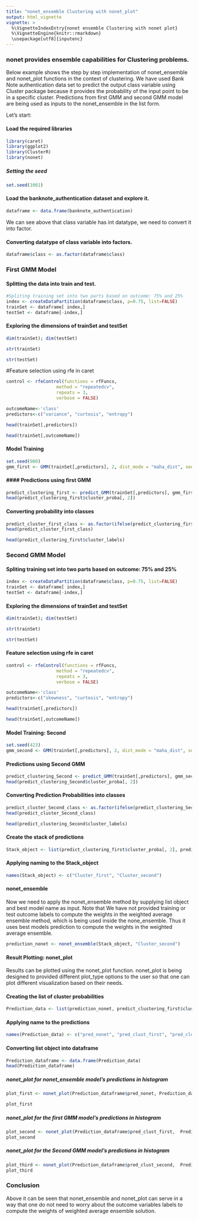 ```yaml
---
title: "nonet_ensemble Clustering with nonet_plot"
output: html_vignette
vignette: >
  %\VignetteIndexEntry{nonet ensemble Clustering with nonet plot}
  %\VignetteEngine{knitr::rmarkdown}
  \usepackage[utf8]{inputenc}
---
```

### nonet provides ensemble capabilities for Clustering problems. 

Below example shows the step by step implementation of nonet_ensemble and nonet_plot functions in the context of clustering.
We have used Bank Note authentication data set to predict the output class variable using Cluster package because it provides the probability of the input point to be in a specific cluster.
Predictions from first GMM and second GMM model are being used as inputs to the nonet_ensemble in the list form.

Let's start:

#### Load the required libraries


```r
library(caret)
library(ggplot2)
library(ClusterR)
library(nonet)
```

##### Setting the seed
```r
set.seed(1001)
```

#### Load the banknote_authentication dataset and explore it.
```r
dataframe <- data.frame(banknote_authentication)
```

We can see above that class variable has int datatype, we need to convert it into factor.

#### Converting datatype of class variable into factors.

```r
dataframe$class <- as.factor(dataframe$class)
```

### First GMM Model

#### Splitting the data into train and test.
```r
#Spliting training set into two parts based on outcome: 75% and 25%
index <- createDataPartition(dataframe$class, p=0.75, list=FALSE)
trainSet <- dataframe[ index,]
testSet <- dataframe[-index,]
```

#### Exploring the dimensions of trainSet and testSet
```r
dim(trainSet); dim(testSet)
```

```r
str(trainSet)
```

```r
str(testSet)
```
#Feature selection using rfe in caret
```r
control <- rfeControl(functions = rfFuncs,
                   method = "repeatedcv",
                   repeats = 3,
                   verbose = FALSE)
```

```r
outcomeName<-'class'
predictors<-c("variance", "curtosis", "entropy")
```


```r
head(trainSet[,predictors])
```
```r
head(trainSet[,outcomeName])
```

#### Model Training

```r
set.seed(900)
gmm_first <- GMM(trainSet[,predictors], 2, dist_mode = "maha_dist", seed_mode = "random_subset", km_iter = 10, em_iter = 10, verbose = F)          

```

#### #### Predictions using first GMM
```r
predict_clustering_first <- predict_GMM(trainSet[,predictors], gmm_first$centroids, gmm_first$covariance_matrices, gmm_first$weights) 
head(predict_clustering_first$cluster_proba[, 2])
```
#### Converting probability into classes
```r
predict_cluster_first_class <- as.factor(ifelse(predict_clustering_first$cluster_proba[, 2] >= "0.5", "1", "0"))
head(predict_cluster_first_class)
```

```r
head(predict_clustering_first$cluster_labels)
```

### Second GMM Model

#### Spliting training set into two parts based on outcome: 75% and 25%
```r

index <- createDataPartition(dataframe$class, p=0.75, list=FALSE)
trainSet <- dataframe[ index,]
testSet <- dataframe[-index,]
```

#### Exploring the dimensions of trainSet and testSet
```r
dim(trainSet); dim(testSet)
```

```r
str(trainSet)
```

```r
str(testSet)
```
#### Feature selection using rfe in caret
```r
control <- rfeControl(functions = rfFuncs,
                   method = "repeatedcv",
                   repeats = 3,
                   verbose = FALSE)
```

```r
outcomeName<-'class'
predictors<-c("skewness", "curtosis", "entropy")
```

```r
head(trainSet[,predictors])
```
```r
head(trainSet[,outcomeName])
```


#### Model Training: Second
```r
set.seed(423)
gmm_second <- GMM(trainSet[,predictors], 2, dist_mode = "maha_dist", seed_mode = "random_subset", km_iter = 10, em_iter = 10, verbose = F)          

```


#### Predictions using Second GMM
```r
predict_clustering_Second <- predict_GMM(trainSet[,predictors], gmm_second$centroids, gmm_second$covariance_matrices, gmm_second$weights) 
head(predict_clustering_Second$cluster_proba[, 2])
```
#### Converting Prediction Probabilities into classes
```r
predict_cluster_Second_class <- as.factor(ifelse(predict_clustering_Second$cluster_proba[, 2] >= "0.5", "1", "0"))
head(predict_cluster_Second_class)
```

```r
head(predict_clustering_Second$cluster_labels)
```

#### Create the stack of predictions
```r
Stack_object <- list(predict_clustering_first$cluster_proba[, 2], predict_clustering_Second$cluster_proba[, 2])
```
#### Applying naming to the Stack_object
```r
names(Stack_object) <- c("Cluster_first", "Cluster_second")
```

#### nonet_ensemble
Now we need to apply the nonet_ensemble method by supplying list object and best model name as input.
Note that We have not provided training or test outcome labels to compute the weights in the weighted average ensemble method, which is being used inside the none_ensemble. Thus it uses best models prediction to compute the weights in the weighted average ensemble.
```r
prediction_nonet <- nonet_ensemble(Stack_object, "Cluster_second")
```

#### Result Plotting: nonet_plot

Results can be plotted using the nonet_plot function.
nonet_plot is being designed to provided different plot_type options to the user so that one can plot different visualization based on their needs.

#### Creating the list of cluster probabilities
```r
Prediction_data <- list(prediction_nonet, predict_clustering_first$cluster_proba[, 2], predict_clustering_Second$cluster_proba[, 2])
```


#### Applying name to the predictions
```r
names(Prediction_data) <- c("pred_nonet", "pred_clust_first", "pred_clust_second")
```

#### Converting list object into dataframe
```r
Prediction_dataframe <- data.frame(Prediction_data)
head(Prediction_dataframe)
```

##### nonet_plot for nonet_ensemble model's predictions in histogram
```r
plot_first <- nonet_plot(Prediction_dataframe$pred_nonet, Prediction_dataframe$pred_clust_first, Prediction_dataframe, plot_type = "hist")
```

```r
plot_first
```


##### nonet_plot for the first GMM model's predictions in histogram
```r
plot_second <- nonet_plot(Prediction_dataframe$pred_clust_first,  Prediction_dataframe$pred_clust_second, Prediction_dataframe, plot_type = "hist")
plot_second
```

##### nonet_plot for the Second GMM model's predictions in histogram
```r
plot_third <- nonet_plot(Prediction_dataframe$pred_clust_second,  Prediction_dataframe$pred_clust_first, Prediction_dataframe, plot_type = "hist")
plot_third
```


### Conclusion
 
Above it can be seen that nonet_ensemble and nonet_plot can serve in a way that one do not need to worry about the outcome variables labels to compute the weights of weighted average ensemble solution. 


